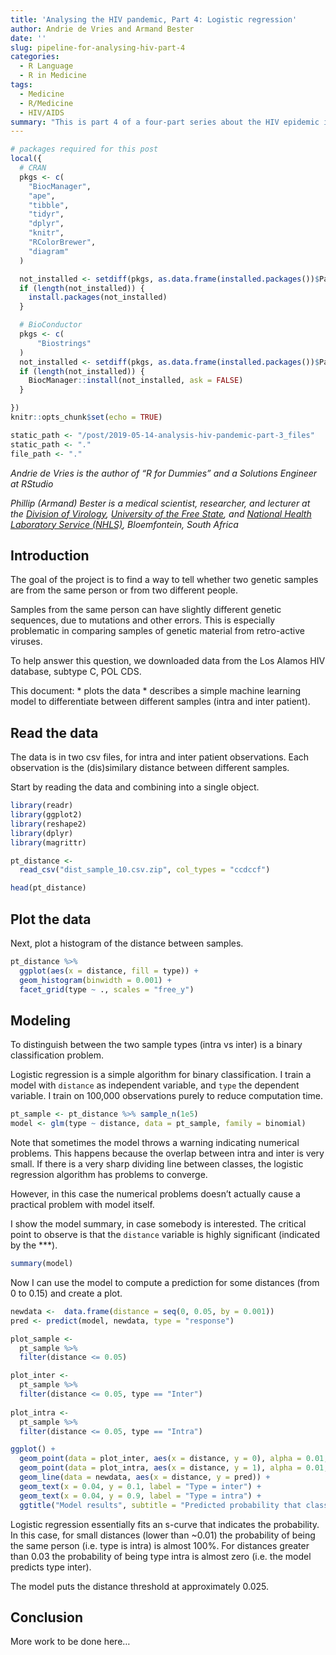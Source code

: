 ```yaml
---
title: 'Analysing the HIV pandemic, Part 4: Logistic regression'
author: Andrie de Vries and Armand Bester 
date: ''
slug: pipeline-for-analysing-hiv-part-4
categories:
  - R Language
  - R in Medicine
tags:
  - Medicine
  - R/Medicine
  - HIV/AIDS
summary: "This is part 4 of a four-part series about the HIV epidemic in Africa. In a recent publication in PLoS ONE, the authors described how they used affordable hardware to create a phylogenetic pipeline, tailored for the HIV drug-resistance testing facility. In this part, we discuss genetic diversity and how this can be used to analyse inter- and intra- patient sequence classification using logistic regression."
---
```


```r
# packages required for this post
local({
  # CRAN
  pkgs <- c(
    "BiocManager",
    "ape",
    "tibble",
    "tidyr",
    "dplyr",
    "knitr",
    "RColorBrewer",
    "diagram"
  )

  not_installed <- setdiff(pkgs, as.data.frame(installed.packages())$Package)
  if (length(not_installed)) {
    install.packages(not_installed)
  }

  # BioConductor
  pkgs <- c(
      "Biostrings"
  )
  not_installed <- setdiff(pkgs, as.data.frame(installed.packages())$Package)
  if (length(not_installed)) {
    BiocManager::install(not_installed, ask = FALSE)
  }

})
knitr::opts_chunk$set(echo = TRUE)

static_path <- "/post/2019-05-14-analysis-hiv-pandemic-part-3_files"
static_path <- "."
file_path <- "."

```

*Andrie de Vries is the author of "R for Dummies" and a Solutions Engineer at RStudio*

*Phillip (Armand) Bester is a medical scientist, researcher, and lecturer at the [Division of Virology](https://www.ufs.ac.za/health/departments-and-divisions/virology-home), [University of the Free State](https://www.ufs.ac.za), and [National Health Laboratory Service (NHLS)](http://www.nhls.ac.za/), Bloemfontein, South Africa*




## Introduction


The goal of the project is to find a way to tell whether two genetic samples are from the same person or from two different people.

Samples from the same person can have slightly different genetic sequences, due to mutations and other errors. This is especially problematic in comparing samples of genetic material from retro-active viruses.

To help answer this question, we downloaded data from the Los Alamos HIV database, subtype C, POL CDS.

This document:
* plots the data
* describes a simple machine learning model to differentiate between different samples (intra and inter patient).


## Read the data

The data is in two csv files, for intra and inter patient observations. Each observation is the (dis)similary distance between different samples.

Start by reading the data and combining into a single object.

```r
library(readr)
library(ggplot2)
library(reshape2)
library(dplyr)
library(magrittr)
```

```r
pt_distance <- 
  read_csv("dist_sample_10.csv.zip", col_types = "ccdccf")

head(pt_distance)
```

## Plot the data

Next, plot a histogram of the distance between samples.

```r
pt_distance %>% 
  ggplot(aes(x = distance, fill = type)) +
  geom_histogram(binwidth = 0.001) +
  facet_grid(type ~ ., scales = "free_y")
```



## Modeling

To distinguish between the two sample types (intra vs inter) is a binary classification problem.

Logistic regression is a simple algorithm for binary classification.  I train a model with `distance` as independent variable, and `type` the dependent variable.  I train on 100,000 observations purely to reduce computation time.


```r
pt_sample <- pt_distance %>% sample_n(1e5)
model <- glm(type ~ distance, data = pt_sample, family = binomial)
```

Note that sometimes the model throws a warning indicating numerical problems.  This happens because the overlap between intra and inter is very small.  If there is a very sharp dividing line between classes, the logistic regression algorithm has problems to converge.

However, in this case the numerical problems doesn't actually cause a practical problem with model itself.

I show the model summary, in case somebody is interested.  The critical point to observe is that the `distance` variable is highly significant (indicated by the ***).

```r
summary(model)
```

Now I can use the model to compute a prediction for some distances (from 0 to 0.15) and create a plot.

```r
newdata <-  data.frame(distance = seq(0, 0.05, by = 0.001))
pred <- predict(model, newdata, type = "response")
```

```r

plot_sample <- 
  pt_sample %>% 
  filter(distance <= 0.05)

plot_inter <- 
  pt_sample %>% 
  filter(distance <= 0.05, type == "Inter")
  
plot_intra <- 
  pt_sample %>% 
  filter(distance <= 0.05, type == "Intra")

ggplot() +
  geom_point(data = plot_inter, aes(x = distance, y = 0), alpha = 0.01, col = "blue") +
  geom_point(data = plot_intra, aes(x = distance, y = 1), alpha = 0.01, col = "red") +
  geom_line(data = newdata, aes(x = distance, y = pred)) +
  geom_text(x = 0.04, y = 0.1, label = "Type = inter") +
  geom_text(x = 0.04, y = 0.9, label = "Type = intra") +
  ggtitle("Model results", subtitle = "Predicted probability that class == 'Intra'")
```

Logistic regression essentially fits an s-curve that indicates the probability.  In this case, for small distances (lower than  ~0.01) the probability of being the same person (i.e. type is intra) is almost 100%.  For distances greater than 0.03 the probability of being type intra is almost zero (i.e. the model predicts type inter).

The model puts the distance threshold at approximately 0.025.


## Conclusion

More work to be done here...
